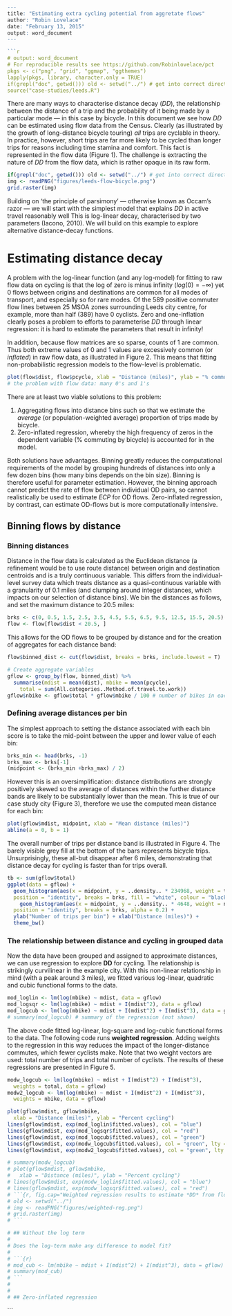 
```r
---
title: "Estimating extra cycling potential from aggretate flows"
author: "Robin Lovelace"
date: "February 13, 2015"
output: word_document
---

```r
# output: word_document
# For reproducible results see https://github.com/Robinlovelace/pct
pkgs <- c("png", "grid", "ggmap", "ggthemes")
lapply(pkgs, library, character.only = TRUE)
if(grepl("doc", getwd())) old <- setwd("../") # get into correct directory
source("case-studies/leeds.R")
```

There are many ways to characterise distance decay (*DD*),
the relationship between the distance
of a trip and the probability of it being made by a particular mode --- in this
case by bicycle. In this document we see how *DD* can be estimated
using flow data from the Census. Clearly
(as illustrated by the growth of long-distance bicycle touring) *all* trips
are cyclable in theory. In practice, however, short trips are far more likely
to be cycled than longer trips for reasons including time stamina and comfort.
This fact is represented in the flow data (Figure 1). The challenge is extracting the
nature of *DD* from the flow data, which is rather opaque in its raw form.

```r
if(grepl("doc", getwd())) old <- setwd("../") # get into correct directory
img <- readPNG("figures/leeds-flow-bicycle.png")
grid.raster(img)
```

Building on 'the principle of parsimony' --- otherwise known as Occam's razor ---
we will start with the simplest model that explains *DD* in active
travel reasonably well This is log-linear decay, characterised by two parameters
(Iacono, 2010). We will build on this example to explore alternative
distance-decay functions.

# Estimating distance decay

A problem with the log-linear function
(and any log-model) for fitting to raw flow data on cycling is that
the log of zero is minus infinity ($log(0) = -\infty$) yet 0 flows between
origins and destinations are common for all modes of transport, and especially
so for rare modes. Of the 589 positive commuter flow lines between 25 MSOA zones 
surrounding Leeds city centre, for example, more than half (389) have 0 cyclists.
Zero and one-inflation
clearly poses a problem to efforts to parameterise *DD* through linear
regression: it is hard to estimate the parameters that result in infinity!

In addition, because flow matrices are so sparse, counts of 1 are common.
Thus both extreme values of
0 and 1 values are excessively common (or *inflated*) in raw flow data, 
as illustrated in Figure 2. This means that fitting non-probabilistic
regression models to the flow-level is problematic.

```r
plot(flow$dist, flow$pcycle, xlab = "Distance (miles)", ylab = "% commutes by bike") 
# the problem with flow data: many 0's and 1's
```

There are at least two viable solutions to this problem:

1. Aggregating flows into distance bins such so that we estimate the *average*
(or population-weighted average) proportion of trips made by bicycle.
2. Zero-inflated regression, whereby the high frequency of zeros in the dependent
variable (% commuting by bicycle) is accounted for in the model.

Both solutions have advantages. Binning greatly reduces the computational requirements
of the model by grouping hundreds of distances into only a few dozen bins (how
many bins depends on the bin size). Binning is therefore
useful for parameter estimation. However, the binning approach cannot predict
the rate of flow between individual OD pairs, so cannot realistically be
used to estimate *ECP* for OD flows. Zero-inflated regression, by contrast,
can estimate OD-flows but is more computationally intensive.

## Binning flows by distance

### Binning distances

Distance in the flow data is calculated as the Euclidean distance
(a refinement would be to use route distance)
between origin and destination centroids and is a truly continuous variable.
This differs from the individual-level survey data which treats distance
as a quasi-continuous variable with a granularity of 0.1 miles (and clumping
around integer distances, which impacts on our selection of distance bins).
We bin the distances as follows, and set the maximum distance to 20.5 miles:

```r
brks <- c(0, 0.5, 1.5, 2.5, 3.5, 4.5, 5.5, 6.5, 9.5, 12.5, 15.5, 20.5)
flow <- flow[flow$dist < 20.5, ]
```

This allows for the OD flows to be grouped by distance and for the creation
of aggregates for each distance band:

```r
flow$binned_dist <- cut(flow$dist, breaks = brks, include.lowest = T)

# Create aggregate variables
gflow <- group_by(flow, binned_dist) %>%
  summarise(mdist = mean(dist), mbike = mean(pcycle),
    total = sum(All.categories..Method.of.travel.to.work))
gflow$nbike <- gflow$total * gflow$mbike / 100 # number of bikes in each zone
```


### Defining average distances per bin

The simplest approach to setting the distance associated with each bin
score is to take the mid-point between the upper and lower value of each bin:

```r
brks_min <- head(brks, -1)
brks_max <- brks[-1]
(midpoint <- (brks_min +brks_max) / 2)
```

However this is an oversimplification: distance distributions are strongly
positively skewed so the average of distances within the further distance bands
are likely to be substantially lower than the mean. This is true of our case
study city (Figure 3), therefore we use the computed mean distance for each bin:

```r
plot(gflow$mdist, midpoint, xlab = "Mean distance (miles)")
abline(a = 0, b = 1)
```

The overall number of trips per distance band is illustrated in Figure 4.
The barely visible grey fill at the bottom of the bars represents bicycle
trips. Unsurprisingly, these all-but disappear after 6 miles, demonstrating
that distance decay for cycling is faster than for trips overall.

```r
tb <- sum(gflow$total)
ggplot(data = gflow) + 
  geom_histogram(aes(x = midpoint, y = ..density.. * 234968, weight = total),
  position = "identity", breaks = brks, fill = "white", colour = "black") +
    geom_histogram(aes(x = midpoint, y = ..density.. * 4648, weight = nbike),
  position = "identity", breaks = brks, alpha = 0.2) +
  ylab("Number of trips per bin") + xlab("Distance (miles)") +
  theme_bw()
```


### The relationship between distance and cycling in grouped data

Now the data have been grouped and assigned to approximate distances,
we can use regression to explore **DD** for cycling.
The relationship is strikingly curvilinear in the example city.
With this non-linear relationship in mind (with a peak around 3 miles),
we fitted various log-linear, quadratic and cubic functional forms to the data.

```r
mod_loglin <- lm(log(mbike) ~ mdist, data = gflow)
mod_logsqr <- lm(log(mbike) ~ mdist + I(mdist^2), data = gflow)
mod_logcub <- lm(log(mbike) ~ mdist + I(mdist^2) + I(mdist^3), data = gflow)
# summary(mod_logcub) # summary of the regression (not shown)
```

The above code fitted log-linear, log-square and log-cubic functional forms to the
data. The following code runs **weighted regression**.
Adding weights to the regression in this way reduces the impact of
the longer-distance commutes, which fewer cyclists make. Note that two weight
vectors are used: total number of trips and total number of cyclists.
The results of these regressions are presented in Figure 5.

```r
modw_logcub <- lm(log(mbike) ~ mdist + I(mdist^2) + I(mdist^3),
  weights = total, data = gflow)
modw2_logcub <- lm(log(mbike) ~ mdist + I(mdist^2) + I(mdist^3),
  weights = nbike, data = gflow)
```

```r
plot(gflow$mdist, gflow$mbike,
  xlab = "Distance (miles)", ylab = "Percent cycling")
lines(gflow$mdist, exp(mod_loglin$fitted.values), col = "blue")
lines(gflow$mdist, exp(mod_logsqr$fitted.values), col = "red")
lines(gflow$mdist, exp(mod_logcub$fitted.values), col = "green")
lines(gflow$mdist, exp(modw_logcub$fitted.values), col = "green", lty = 2)
lines(gflow$mdist, exp(modw2_logcub$fitted.values), col = "green", lty = 3)
```

```r
# summary(modw_logcub)
# plot(gflow$mdist, gflow$mbike,
#   xlab = "Distance (miles)", ylab = "Percent cycling")
# lines(gflow$mdist, exp(modw_loglin$fitted.values), col = "blue")
# lines(gflow$mdist, exp(modw_logsqr$fitted.values), col = "red")
# ```{r, fig.cap="Weighted regression results to estimate *DD* from flow data. Blue, red and green lines represent log-linear, quadratic and cubic functional forms, respectively."}
# old <- setwd("../")
# img <- readPNG("figures/weighted-reg.png")
# grid.raster(img)
# ```
```


```r
# ## Without the log term
# 
# Does the log-term make any difference to model fit?
# 
# ```{r}
# mod_cub <- lm(mbike ~ mdist + I(mdist^2) + I(mdist^3), data = gflow)
# summary(mod_cub)
# ```
# 
# 
# ## Zero-inflated regression
```
```

